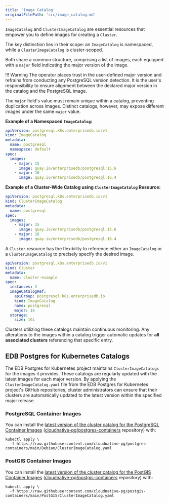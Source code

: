 ```yaml
---
title: 'Image Catalog'
originalFilePath: 'src/image_catalog.md'
---
```


`ImageCatalog` and `ClusterImageCatalog` are essential resources that empower
you to define images for creating a `Cluster`.

The key distinction lies in their scope: an `ImageCatalog` is namespaced, while
a `ClusterImageCatalog` is cluster-scoped.

Both share a common structure, comprising a list of images, each equipped with
a `major` field indicating the major version of the image.

!!! Warning
    The operator places trust in the user-defined major version and refrains
    from conducting any PostgreSQL version detection. It is the user's
    responsibility to ensure alignment between the declared major version in
    the catalog and the PostgreSQL image.

The `major` field's value must remain unique within a catalog, preventing
duplication across images. Distinct catalogs, however, may
expose different images under the same `major` value.

**Example of a Namespaced `ImageCatalog`:**

```yaml
apiVersion: postgresql.k8s.enterprisedb.io/v1
kind: ImageCatalog
metadata:
  name: postgresql
  namespace: default
spec:
  images:
    - major: 15
      image: quay.io/enterprisedb/postgresql:15.6
    - major: 16
      image: quay.io/enterprisedb/postgresql:16.4
```

**Example of a Cluster-Wide Catalog using `ClusterImageCatalog` Resource:**

```yaml
apiVersion: postgresql.k8s.enterprisedb.io/v1
kind: ClusterImageCatalog
metadata:
  name: postgresql
spec:
  images:
    - major: 15
      image: quay.io/enterprisedb/postgresql:15.6
    - major: 16
      image: quay.io/enterprisedb/postgresql:16.4
```

A `Cluster` resource has the flexibility to reference either an `ImageCatalog`
or a `ClusterImageCatalog` to precisely specify the desired image.

```yaml
apiVersion: postgresql.k8s.enterprisedb.io/v1
kind: Cluster
metadata:
  name: cluster-example
spec:
  instances: 3
  imageCatalogRef:
    apiGroup: postgresql.k8s.enterprisedb.io
    kind: ImageCatalog
    name: postgresql
    major: 16
  storage:
    size: 1Gi
```

Clusters utilizing these catalogs maintain continuous monitoring.
Any alterations to the images within a catalog trigger automatic updates for
**all associated clusters** referencing that specific entry.

## EDB Postgres for Kubernetes Catalogs

The EDB Postgres for Kubernetes project maintains `ClusterImageCatalogs` for the images it
provides. These catalogs are regularly updated with the latest images for each
major version. By applying the `ClusterImageCatalog.yaml` file from the
EDB Postgres for Kubernetes project's GitHub repositories, cluster administrators can ensure
that their clusters are automatically updated to the latest version within the
specified major release.

### PostgreSQL Container Images

You can install the
[latest version of the cluster catalog for the PostgreSQL Container Images](https://raw.githubusercontent.com/cloudnative-pg/postgres-containers/main/Debian/ClusterImageCatalog.yaml)
([cloudnative-pg/postgres-containers](https://github.com/enterprisedb/docker-postgres) repository)
with:

```shell
kubectl apply \
  -f https://raw.githubusercontent.com/cloudnative-pg/postgres-containers/main/Debian/ClusterImageCatalog.yaml
```

### PostGIS Container Images

You can install the
[latest version of the cluster catalog for the PostGIS Container Images](https://raw.githubusercontent.com/cloudnative-pg/postgis-containers/main/PostGIS/ClusterImageCatalog.yaml)
([cloudnative-pg/postgis-containers](https://github.com/cloudnative-pg/postgis-containers) repository)
with:

```shell
kubectl apply \
  -f https://raw.githubusercontent.com/cloudnative-pg/postgis-containers/main/PostGIS/ClusterImageCatalog.yaml
```
